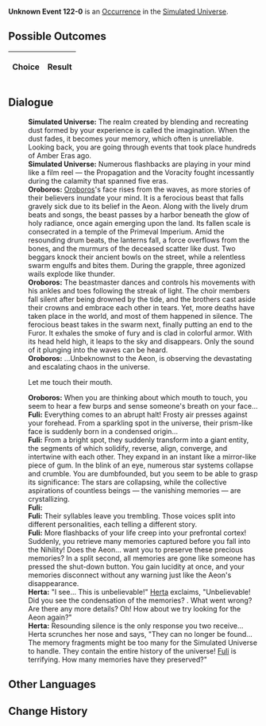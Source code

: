{{Simulated Universe Event Infobox
|title         = Unknown Event 122-0
|image         = undefined.png
|type          =
|domains_su    = 
|domains_ext   = 
|domains_swarm = 
|domains_gng   = 
|requirements  =
|prev          = 
|next          = 
|indexRewards  =
|characters    = Herta;Fuli;Oroboros
}}
'''Unknown Event 122-0''' is an [[Simulated Universe/Occurrence|Occurrence]] in the [[Simulated Universe]].

==Possible Outcomes==
{| class="article-table"
!Choice
!Result

|}

<!--
==Gameplay Notes==

-->
==Dialogue==
{{Dialogue Start}}
:'''Simulated Universe:''' The realm created by blending and recreating dust formed by your experience is called the imagination. When the dust fades, it becomes your memory, which often is unreliable. Looking back, you are going through events that took place hundreds of Amber Eras ago.
:'''Simulated Universe:''' Numerous flashbacks are playing in your mind like a film reel &mdash; the Propagation and the Voracity fought incessantly during the calamity that spanned five eras.
:'''Oroboros:''' [[Oroboros]]'s face rises from the waves, as more stories of their believers inundate your mind. It is a ferocious beast that falls gravely sick due to its belief in the Aeon. Along with the lively drum beats and songs, the beast passes by a harbor beneath the glow of holy radiance, once again emerging upon the land. Its fallen scale is consecrated in a temple of the Primeval Imperium. Amid the resounding drum beats, the lanterns fall, a force overflows from the bones, and the murmurs of the deceased scatter like dust. Two beggars knock their ancient bowls on the street, while a relentless swarm engulfs and bites them. During the grapple, three agonized wails explode like thunder.
:'''Oroboros:''' The beastmaster dances and controls his movements with his ankles and toes following the streak of light. The choir members fall silent after being drowned by the tide, and the brothers cast aside their crowns and embrace each other in tears. Yet, more deaths have taken place in the world, and most of them happened in silence. The ferocious beast takes in the swarm next, finally putting an end to the Furor. It exhales the smoke of fury and is clad in colorful armor. With its head held high, it leaps to the sky and disappears. Only the sound of it plunging into the waves can be heard.
:'''Oroboros:''' ...Unbeknownst to the Aeon, {{Color|Keyword|Ena the Order}} is observing the devastating and escalating chaos in the universe.
:{{DIcon|Arrow}} Let me touch their mouth.
:'''Oroboros:''' When you are thinking about which mouth to touch, you seem to hear a few burps and sense someone's breath on your face...
:'''Fuli:''' Everything comes to an abrupt halt! Frosty air presses against your forehead. From a sparkling spot in the universe, their prism-like face is suddenly born in a condensed origin...
:'''Fuli:''' From a bright spot, they suddenly transform into a giant entity, the segments of which solidify, reverse, align, converge, and intertwine with each other. They expand in an instant like a mirror-like piece of gum. In the blink of an eye, numerous star systems collapse and crumble. You are dumbfounded, but you seem to be able to grasp its significance: The stars are collapsing, while the collective aspirations of countless beings &mdash; the vanishing memories &mdash; are crystallizing.
:'''Fuli:''' {{Color|Keyword|Songs, battles, ravenous hunger, elimination, interaction, wailing, genuineness, capturing, the Sand King, memories, back of the ocean, heirs, devouring, fighting, actors, the emptiness, reverse, old shadows, writing.}}
:'''Fuli:''' Their syllables leave you trembling. Those voices split into different personalities, each telling a different story.
:'''Fuli:''' More flashbacks of your life creep into your prefrontal cortex! Suddenly, you retrieve many memories captured before you fall into the Nihility! Does the Aeon... want you to preserve these precious memories? In a split second, all memories are gone like someone has pressed the shut-down button. You gain lucidity at once, and your memories disconnect without any warning just like the Aeon's disappearance.
:'''Herta:''' "I see... This is unbelievable!" [[Herta]] exclaims, "Unbelievable! Did you see the condensation of the memories? {{Color|Keyword|It's a shame that these memories do not belong to this period}}. What went wrong? Are there any more details? Oh! How about we try looking for the Aeon again?"
:'''Herta:''' Resounding silence is the only response you two receive... Herta scrunches her nose and says, "They can no longer be found... The memory fragments might be too many for the Simulated Universe to handle. They contain the entire history of the universe! [[Fuli]] is terrifying. How many memories have they preserved?"
{{Dialogue End}}

==Other Languages==
{{Other Languages
|en    = 
|zhs   = 
|zht   = 
|ja    = 
|ko    = 
|es    = 
|fr    = 
|ru    = 
|th    = 
|vi    = 
|de    = 
|id    = 
|pt    = 
}}

==Change History==
{{Change History|1.0}}
